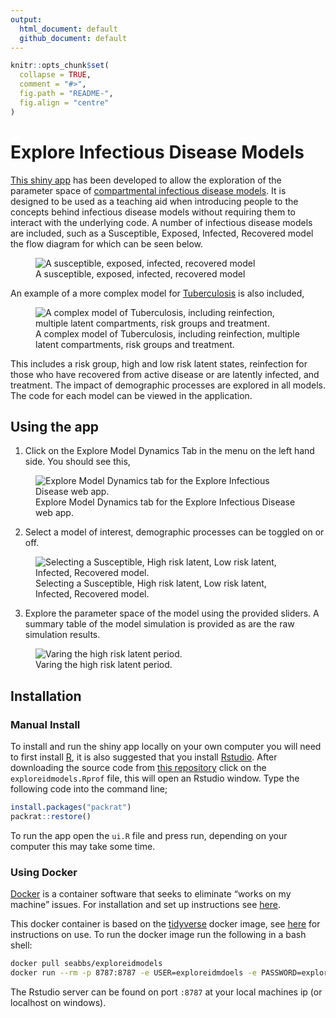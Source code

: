 ```yaml
---
output: 
  html_document: default
  github_document: default
---
```


```r
knitr::opts_chunk$set(
  collapse = TRUE,
  comment = "#>",
  fig.path = "README-",
  fig.align = "centre"
)
```

# Explore Infectious Disease Models

[This shiny app](http://seabbs.co.uk/shiny/exploreidmodels) has been developed to allow the exploration of the parameter space of [compartmental infectious disease models](https://en.wikipedia.org/wiki/Compartmental_models_in_epidemiology). It is designed to be used as a teaching aid when introducing people to the concepts behind infectious disease models without requiring them to interact with the underlying code. A number of infectious disease models are included, such as a Susceptible, Exposed, Infected, Recovered model the flow diagram for which can be seen below.

![A susceptible, exposed, infected, recovered model](./img/SEIR_flow_diag.png)

An example of a more complex model for [Tuberculosis](https://en.wikipedia.org/wiki/Tuberculosis) is also included, 

![A complex model of Tuberculosis, including reinfection, multiple latent compartments, risk groups and treatment.](./img/SHLIR_real_model.png)

This includes a risk group, high and low risk latent states, reinfection for those who have recovered from active disease or are latently infected, and treatment. The impact of demographic processes are explored in all models. The code for each model can be viewed in the application.

## Using the app

1. Click on the Explore Model Dynamics Tab in the menu on the left hand side. You should see this,

![Explore Model Dynamics tab for the Explore Infectious Disease web app.](./img/how_to_get_models.png)

2. Select a model of interest, demographic processes can be toggled on or off. 

![Selecting a Susceptible, High risk latent, Low risk latent, Infected, Recovered model.](./img/how_to_choose_model.png)

3. Explore the parameter space of the model using the provided sliders. A summary table of the model simulation is provided as are the raw simulation results.

![Varing the high risk latent period.](./img/how_to_vary_params.png)

## Installation

### Manual Install

To install and run the shiny app locally on your own computer you will need to first install [R](https://www.r-project.org/), it is also suggested that you install [Rstudio](https://www.rstudio.com/products/rstudio/download/). After downloading the source code from [this repository](https://www.github.com/seabbs/exploreidmodels) click on the `exploreidmodels.Rprof` file, this will open an Rstudio window. Type the following code into the command line;

```r
install.packages("packrat")
packrat::restore()
```

To run the app open the `ui.R` file and press run, depending on your computer this may take some time.


### Using Docker

[Docker](https://www.docker.com/what-docker) is a container software that seeks to eliminate "works on my machine" issues. For installation and set up instructions see [here](https://www.docker.com/community-edition). 

This docker container is based on the [tidyverse](https://hub.docker.com/r/rocker/tidverse/) docker image, see [here](https://github.com/rocker-org/tidyverse) for instructions on use. To run the docker image run the following in a bash shell:

```bash
docker pull seabbs/exploreidmodels
docker run --rm -p 8787:8787 -e USER=exploreidmdoels -e PASSWORD=exploreidmodels --name exploreidmodels seabbs/exploreidmodels
```

The Rstudio server can be found on port `:8787` at your local machines ip (or localhost on windows).



